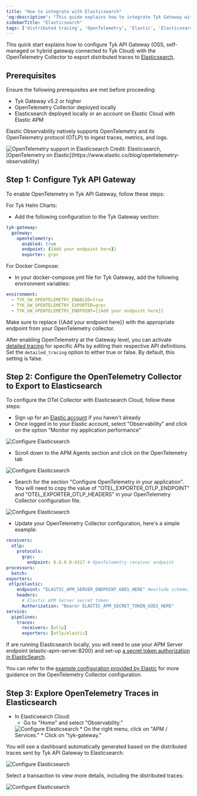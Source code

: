 ```yaml
---
title: "How to integrate with Elasticsearch"
'og:description': "This guide explains how to integrate Tyk Gateway with OpenTelemetry and Elasticsearch to enhance API Observability"
sidebarTitle: "Elasticsearch"
tags: ['distributed tracing', 'OpenTelemetry', 'Elastic', 'Elasticsearch', 'ELK', 'API Observability', 'Observability']
---
```


This quick start explains how to configure Tyk API Gateway (OSS, self-managed or hybrid gateway connected to Tyk Cloud) with the OpenTelemetry Collector to export distributed traces to [Elasticsearch](https://www.elastic.co/observability).

## Prerequisites

Ensure the following prerequisites are met before proceeding:

* Tyk Gateway v5.2 or higher
* OpenTelemetry Collector deployed locally
* Elasticsearch deployed locally or an account on Elastic Cloud with Elastic APM

Elastic Observability natively supports OpenTelemetry and its OpenTelemetry protocol (OTLP) to ingest traces, metrics, and logs. 

<img src="/img/distributed-tracing/opentelemetry/elastic-otel.png" alt="OpenTelemetry support in Elasticsearch" />
Credit: Elasticsearch, [OpenTelemetry on Elastic](https://www.elastic.co/blog/opentelemetry-observability)

## Step 1: Configure Tyk API Gateway

To enable OpenTelemetry in Tyk API Gateway, follow these steps:

For Tyk Helm Charts:
* Add the following configuration to the Tyk Gateway section:

```yaml
tyk-gateway:
  gateway:
    opentelemetry:
      enabled: true
      endpoint: {{Add your endpoint here}}
      exporter: grpc
```

For Docker Compose:
* In your docker-compose.yml file for Tyk Gateway, add the following environment variables:

```yaml
environment:
  - TYK_GW_OPENTELEMETRY_ENABLED=true
  - TYK_GW_OPENTELEMETRY_EXPORTER=grpc
  - TYK_GW_OPENTELEMETRY_ENDPOINT={{Add your endpoint here}}
```

Make sure to replace {{Add your endpoint here}} with the appropriate endpoint from your OpenTelemetry collector.

After enabling OpenTelemetry at the Gateway level, you can activate [detailed tracing](/product-stack/tyk-gateway/advanced-configurations/distributed-tracing/open-telemetry/open-telemetry-overview) for specific APIs by editing their respective API definitions. Set the `detailed_tracing` option to either true or false. By default, this setting is false.

## Step 2: Configure the OpenTelemetry Collector to Export to Elasticsearch

To configure the OTel Collector with Elasticsearch Cloud, follow these steps:

* Sign up for an [Elastic account](https://www.elastic.co/) if you haven't already
* Once logged in to your Elastic account, select "Observability" and click on the option "Monitor my application performance"

<img src="/img/distributed-tracing/opentelemetry/elastic-configure-otel-01.png" alt="Configure Elasticsearch" />

* Scroll down to the APM Agents section and click on the OpenTelemetry tab

<img src="/img/distributed-tracing/opentelemetry/elastic-configure-otel-02.png" alt="Configure Elasticsearch" />

* Search for the section "Configure OpenTelemetry in your application". You will need to copy the value of "OTEL_EXPORTER_OTLP_ENDPOINT" and "OTEL_EXPORTER_OTLP_HEADERS" in your OpenTelemetry Collector configuration file.

<img src="/img/distributed-tracing/opentelemetry/elastic-configure-otel-03.png" alt="Configure Elasticsearch" />

* Update your OpenTelemetry Collector configuration, here's a simple example:

```yaml
receivers:
  otlp:
    protocols:
      grpc:
        endpoint: 0.0.0.0:4317 # OpenTelemetry receiver endpoint
processors:
  batch:
exporters:
 otlp/elastic:
    endpoint: "ELASTIC_APM_SERVER_ENDPOINT_GOES_HERE" #exclude scheme, e.g. HTTPS:// or HTTP://
    headers:
      # Elastic APM Server secret token
      Authorization: "Bearer ELASTIC_APM_SECRET_TOKEN_GOES_HERE"
service:
  pipelines:
    traces:
      receivers: [otlp]
      exporters: [otlp/elastic]
```

If are running Elasticsearch locally, you will need to use your APM Server endpoint (elastic-apm-server:8200) and set-up [a secret token authorization in ElasticSearch](https://www.elastic.co/guide/en/observability/current/secret-token.html).

You can refer to the [example configuration provided by Elastic](https://www.elastic.co/guide/en/observability/current/open-telemetry-direct.html#connect-open-telemetry-collector) for more guidance on the OpenTelemetry Collector configuration.

## Step 3: Explore OpenTelemetry Traces in Elasticsearch

* In Elasticsearch Cloud:
  * Go to "Home" and select "Observability."
  <img src="/img/distributed-tracing/opentelemetry/elastic-configure-otel-04.png" alt="Configure Elasticsearch" />
  * On the right menu, click on "APM / Services."
  * Click on "tyk-gateway."

You will see a dashboard automatically generated based on the distributed traces sent by Tyk API Gateway to Elasticsearch.

<img src="/img/distributed-tracing/opentelemetry/elastic-configure-otel-05.png" alt="Configure Elasticsearch" />

Select a transaction to view more details, including the distributed traces:

<img src="/img/distributed-tracing/opentelemetry/elastic-configure-otel-06.png" alt="Configure Elasticsearch" />


